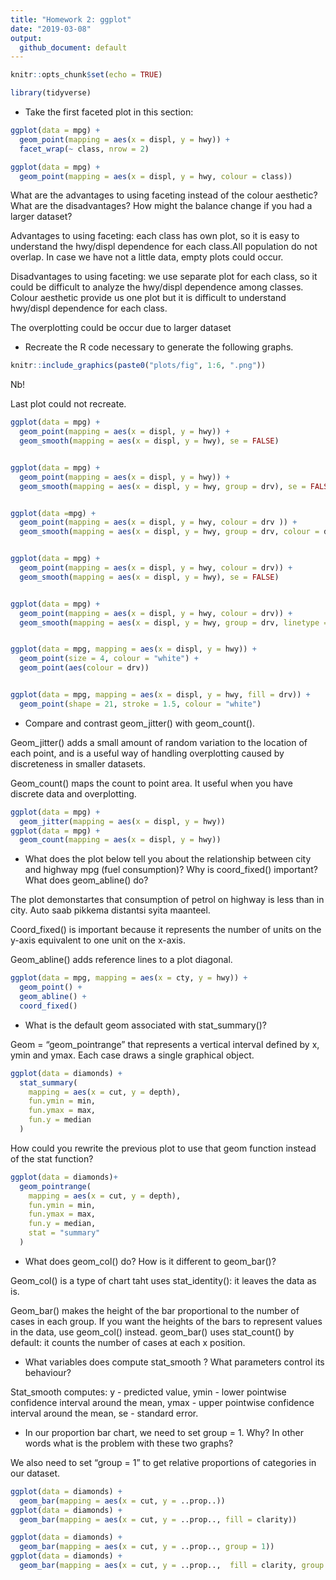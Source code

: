 ```yaml
---
title: "Homework 2: ggplot"
date: "2019-03-08"
output: 
  github_document: default
---
```


```r
knitr::opts_chunk$set(echo = TRUE)
```

```r
library(tidyverse)
```


- Take the first faceted plot in this section:

```r
ggplot(data = mpg) + 
  geom_point(mapping = aes(x = displ, y = hwy)) + 
  facet_wrap(~ class, nrow = 2)
```

```r
ggplot(data = mpg) + 
  geom_point(mapping = aes(x = displ, y = hwy, colour = class))  
```
What are the advantages to using faceting instead of the colour aesthetic? What are the disadvantages? How might the balance change if you had a larger dataset?

Advantages to using faceting: each class has own plot, so it is 
easy to understand the hwy/displ dependence for each class.All population do not overlap. In case we have not a little data, empty plots could occur. 

Disadvantages to using faceting: we use separate plot for each class, so it could be difficult to analyze the hwy/displ dependence among classes. Colour aesthetic provide us one plot but it is difficult to understand hwy/displ dependence for each class.

The overplotting could be occur due to larger dataset

- Recreate the R code necessary to generate the following graphs.

```r
knitr::include_graphics(paste0("plots/fig", 1:6, ".png"))
```

Nb! 

Last plot could not recreate. 
```r
ggplot(data = mpg) + 
  geom_point(mapping = aes(x = displ, y = hwy)) +
  geom_smooth(mapping = aes(x = displ, y = hwy), se = FALSE)


ggplot(data = mpg) + 
  geom_point(mapping = aes(x = displ, y = hwy)) +
  geom_smooth(mapping = aes(x = displ, y = hwy, group = drv), se = FALSE)


ggplot(data =mpg) + 
  geom_point(mapping = aes(x = displ, y = hwy, colour = drv )) +
  geom_smooth(mapping = aes(x = displ, y = hwy, group = drv, colour = drv), se = FALSE)


ggplot(data = mpg) + 
  geom_point(mapping = aes(x = displ, y = hwy, colour = drv)) +
  geom_smooth(mapping = aes(x = displ, y = hwy), se = FALSE)


ggplot(data = mpg) + 
  geom_point(mapping = aes(x = displ, y = hwy, colour = drv)) +
  geom_smooth(mapping = aes(x = displ, y = hwy, group = drv, linetype = drv), se = FALSE)


ggplot(data = mpg, mapping = aes(x = displ, y = hwy)) + 
  geom_point(size = 4, colour = "white") +
  geom_point(aes(colour = drv))


ggplot(data = mpg, mapping = aes(x = displ, y = hwy, fill = drv)) + 
  geom_point(shape = 21, stroke = 1.5, colour = "white") 
```

- Compare and contrast geom_jitter() with geom_count().

Geom_jitter()  adds a small amount of random variation to the location of each point, and is a useful way of handling overplotting caused by discreteness in smaller datasets.

Geom_count()  maps the count to point area. It useful when you have discrete data and overplotting.

```r
ggplot(data = mpg) + 
  geom_jitter(mapping = aes(x = displ, y = hwy)) 
ggplot(data = mpg) + 
  geom_count(mapping = aes(x = displ, y = hwy)) 
```



- What does the plot below tell you about the relationship between city and highway mpg (fuel consumption)? Why is coord_fixed() important? What does geom_abline() do?

The plot demonstartes that consumption of petrol on highway is less than in city. Auto saab pikkema distantsi syita maanteel. 

Coord_fixed() is important because it represents the number of units on the y-axis equivalent to one unit on the x-axis.

Geom_abline()  adds reference lines  to a plot diagonal. 


```r
ggplot(data = mpg, mapping = aes(x = cty, y = hwy)) +
  geom_point() + 
  geom_abline() +
  coord_fixed()
```

- What is the default geom associated with stat_summary()?

Geom = "geom_pointrange" that  represents  a vertical interval defined by x, ymin and ymax. Each case draws a single graphical object.

```r
ggplot(data = diamonds) + 
  stat_summary(
    mapping = aes(x = cut, y = depth),
    fun.ymin = min,
    fun.ymax = max,
    fun.y = median
  )
```

How could you rewrite the previous plot to use that geom function instead of the stat function?
 
```r
ggplot(data = diamonds)+
  geom_pointrange(
    mapping = aes(x = cut, y = depth),
    fun.ymin = min, 
    fun.ymax = max, 
    fun.y = median, 
    stat = "summary"
  )
```
 
- What does geom_col() do? How is it different to geom_bar()?

Geom_col() is a type of chart taht uses stat_identity(): it leaves the data as is. 

Geom_bar() makes the height of the bar proportional to the number of cases in each group. If you want the heights of the bars to represent values in the data, use geom_col() instead. geom_bar() uses stat_count() by default: it counts the number of cases at each x position. 

- What variables does compute stat_smooth ? What parameters control its behaviour?

Stat_smooth computes: y - predicted value, ymin - lower pointwise confidence interval around the mean, ymax - upper pointwise confidence interval around the mean, se - standard error.

- In our proportion bar chart, we need to set group = 1. Why? In other words what is the problem with these two graphs?

We also need to set "group = 1" to get relative proportions of categories in our dataset.

```r
ggplot(data = diamonds) + 
  geom_bar(mapping = aes(x = cut, y = ..prop..))
ggplot(data = diamonds) + 
  geom_bar(mapping = aes(x = cut, y = ..prop.., fill = clarity))
```

```r
ggplot(data = diamonds) + 
  geom_bar(mapping = aes(x = cut, y = ..prop.., group = 1))
ggplot(data = diamonds) + 
  geom_bar(mapping = aes(x = cut, y = ..prop..,  fill = clarity, group = clarity))
```
